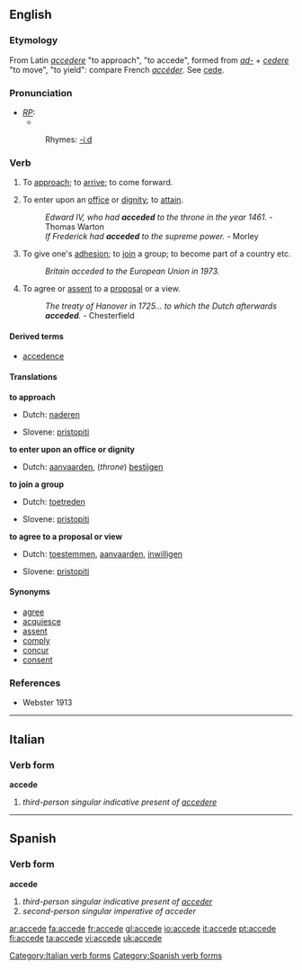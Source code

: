 ==English==

===Etymology===
From Latin ''[[accedere]]'' "to approach", "to accede", formed from ''[[ad-]]'' + ''[[cedere]]'' "to move", "to yield": compare French ''[[accéder]]''. See [[cede]].

===Pronunciation===
* ''[[RP]]:''
** {{IPA|/əkˈsiːd/}}
*:Rhymes: [[Rhymes:English:-iːd|-iːd]]

===Verb===
{{en-verb|acced|ing}}

# {{intransitive}} {{obsolete}} To [[approach]]; to [[arrive]]; to come forward.
# {{transitive}} To enter upon an [[office]] or [[dignity]]; to [[attain]].
#: ''Edward IV, who had '''acceded''' to the throne in the year 1461.'' - Thomas Warton
#: ''If Frederick had '''acceded''' to the supreme power.'' - Morley
# {{transitive}} To give one's [[adhesion]]; to [[join]] a group; to become part of a country etc.
#: ''Britain acceded to the European Union in 1973.''
# {{transitive}} To agree or [[assent]] to a [[proposal]] or a view.
#: ''The treaty of Hanover in 1725... to which the Dutch afterwards '''acceded'''.'' - Chesterfield

====Derived terms====
* [[accedence]]

====Translations====
'''to approach'''
{{top}}
* Dutch: [[naderen]]
{{mid}}
*Slovene: [[pristopiti]]
{{bottom}}

'''to enter upon an office or dignity'''
{{top}}
* Dutch: [[aanvaarden]], (''throne'') [[bestijgen]]
{{mid}}
{{bottom}}

'''to join a group'''
{{top}}
* Dutch: [[toetreden]]
{{mid}}
*Slovene: [[pristopiti]]
{{bottom}}

'''to agree to a proposal or view'''
{{top}}
* Dutch: [[toestemmen]], [[aanvaarden]], [[inwilligen]]
{{mid}}
*Slovene: [[pristopiti]]
{{bottom}}

====Synonyms====
* [[agree]]
* [[acquiesce]]
* [[assent]]
* [[comply]]
* [[concur]]
* [[consent]]

===References===
*Webster 1913
----

==Italian==
===Verb form===
'''accede'''

# ''third-person singular indicative present of [[accedere]]''
[[Category:Italian verb forms]]
----

==Spanish==
===Verb form===
'''accede'''

# ''third-person singular indicative present of [[acceder]]''
# ''second-person singular imperative of acceder''
[[Category:Spanish verb forms]]

[[ar:accede]]
[[fa:accede]]
[[fr:accede]]
[[gl:accede]]
[[io:accede]]
[[it:accede]]
[[pt:accede]]
[[fi:accede]]
[[ta:accede]]
[[vi:accede]]
[[uk:accede]]